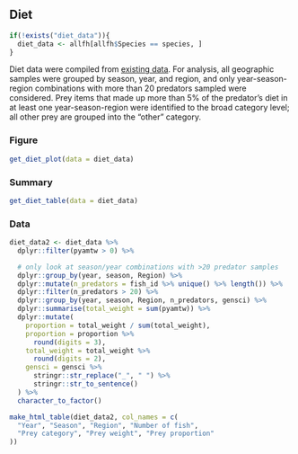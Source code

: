 ## Diet

```r
if(!exists("diet_data")){
  diet_data <- allfh[allfh$Species == species, ]
}
```

Diet data were compiled from [existing data](https://github.com/Laurels1/Condition/blob/master/data/allfh.RData). For analysis, all geographic samples were grouped by season, year, and region, and only year-season-region combinations with more than 20 predators sampled were considered. Prey items that made up more than 5% of the predator's diet in at least one year-season-region were identified to the broad category level; all other prey are grouped into the "other" category.

### Figure
```r
get_diet_plot(data = diet_data)
```

### Summary
```r
get_diet_table(data = diet_data)
```

### Data
```r
diet_data2 <- diet_data %>%
  dplyr::filter(pyamtw > 0) %>%

  # only look at season/year combinations with >20 predator samples
  dplyr::group_by(year, season, Region) %>%
  dplyr::mutate(n_predators = fish_id %>% unique() %>% length()) %>%
  dplyr::filter(n_predators > 20) %>%
  dplyr::group_by(year, season, Region, n_predators, gensci) %>%
  dplyr::summarise(total_weight = sum(pyamtw)) %>%
  dplyr::mutate(
    proportion = total_weight / sum(total_weight),
    proportion = proportion %>%
      round(digits = 3),
    total_weight = total_weight %>%
      round(digits = 2),
    gensci = gensci %>%
      stringr::str_replace("_", " ") %>%
      stringr::str_to_sentence()
  ) %>%
  character_to_factor()

make_html_table(diet_data2, col_names = c(
  "Year", "Season", "Region", "Number of fish",
  "Prey category", "Prey weight", "Prey proportion"
))
```
